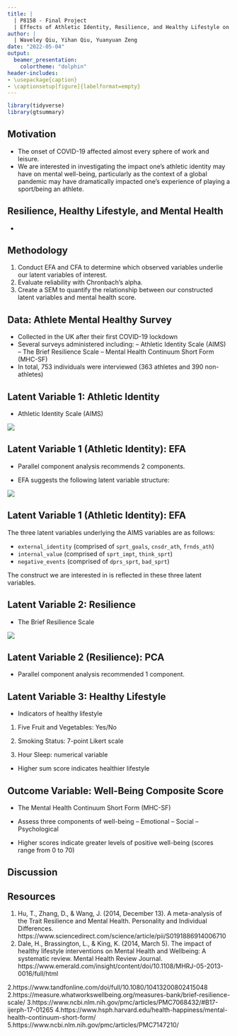 ```yaml
---
title: |
  | P8158 - Final Project
  | Effects of Athletic Identity, Resilience, and Healthy Lifestyle on Emotional Well-being during COVID-19
author: |
  | Waveley Qiu, Yihan Qiu, Yuanyuan Zeng
date: "2022-05-04"
output:
  beamer_presentation:
    colortheme: "dolphin"
header-includes:
- \usepackage{caption}
- \captionsetup[figure]{labelformat=empty}
---
```


```r
library(tidyverse)
library(gtsummary)
```

## Motivation
- The onset of COVID-19 affected almost every sphere of work and leisure.
- We are interested in investigating the impact one's athletic identity may have on mental well-being, particularly as the context of a global pandemic may have dramatically impacted one's experience of playing a sport/being an athlete.

<!-- The sudden outbreak of COVID-19 was unexpected to everyone. According to an article written by Healeem et al. in 2020, the COVID-19 has rapidly affected our day to day life, businesses, disrupted the world trade and movements. As informed biostatistics students, we are specifically interested to investigate people's mental health conditions or wellbeing under the COVID-19 lockdown period and whether there are any potential factors that may affect them. -->

## Resilience, Healthy Lifestyle, and Mental Health

- 

## Methodology
1. Conduct EFA and CFA to determine which observed variables underlie our latent variables of interest.
2. Evaluate reliability with Chronbach's alpha.
2. Create a SEM to quantify the relationship between our constructed latent variables and mental health score.

<!-- We decide to focus on a particular group people -- athletes. Our hypothesis is that during the COVID-19 lockdown period, there is a negative correlation between athlete identity and wellbeing, and this effect might also be mediated by their resilience and healthy lifestyle. -->

## Data: Athlete Mental Healthy Survey
- Collected in the UK after their first COVID-19 lockdown
- Several surveys administered including:
-- Athletic Identity Scale (AIMS)
-- The Brief Resilience Scale
-- Mental Health Continuum Short Form (MHC-SF)
- In total, 753 individuals were interviewed (363 athletes and 390 non-athletes) 

## Latent Variable 1: Athletic Identity

- Athletic Identity Scale (AIMS)

![](images/aims_annotated.jpg)

## Latent Variable 1 (Athletic Identity): EFA

- Parallel component analysis recommends 2 components.

- EFA suggests the following latent variable structure:

![](images/athletic_identity_efa.png)

## Latent Variable 1 (Athletic Identity): EFA

The three latent variables underlying the AIMS variables are as follows:

- `external_identity` (comprised of `sprt_goals`, `cnsdr_ath`, `frnds_ath`)
- `internal_value` (comprised of `sprt_impt`, `think_sprt`)
- `negative_events` (comprised of `dprs_sprt`, `bad_sprt`)

The construct we are interested in is reflected in these three latent variables.

<!--
## AIMS (Continued)

- Result of the confirmatory factor analysis of AMIS with athletes in data

- (insert CFA graph)

- Chronbach's alpha is 0.74, with a 95 \% confidence interval of (0.70, 0.78).
-->

## Latent Variable 2: Resilience

- The Brief Resilience Scale

![](images/resilience_annotated.jpg)

## Latent Variable 2 (Resilience): PCA 
- Parallel component analysis recommended 1 component.

<!-- 1-factor CFA
-CFI 0.999
-P value = 0.110
- test statistics = 14.376
- RMSEA 0.043 -->

## Latent Variable 3: Healthy Lifestyle

- Indicators of healthy lifestyle

1. Five Fruit and Vegetables: Yes/No

2. Smoking Status: 7-point Likert scale

3. Hour Sleep: numerical variable

- Higher sum score indicates healthier lifestyle


## Outcome Variable: Well-Being Composite Score

- The Mental Health Continuum Short Form (MHC-SF)

- Assess three components of well-being
-- Emotional
-- Social
-- Psychological

- Higher scores indicate greater levels of positive well-being (scores range from 0 to 70)

## Discussion 


## Resources 
1. Hu, T., Zhang, D., &amp; Wang, J. (2014, December 13). A meta-analysis of the Trait Resilience and Mental Health. Personality and Individual Differences. https://www.sciencedirect.com/science/article/pii/S0191886914006710 
2. Dale, H., Brassington, L., &amp; King, K. (2014, March 5). The impact of healthy lifestyle interventions on Mental Health and Wellbeing: A systematic review. Mental Health Review Journal. https://www.emerald.com/insight/content/doi/10.1108/MHRJ-05-2013-0016/full/html 

2.https://www.tandfonline.com/doi/full/10.1080/10413200802415048
2.https://measure.whatworkswellbeing.org/measures-bank/brief-resilience-scale/
3.https://www.ncbi.nlm.nih.gov/pmc/articles/PMC7068432/#B17-ijerph-17-01265
4.https://www.hsph.harvard.edu/health-happiness/mental-health-continuum-short-form/
5.https://www.ncbi.nlm.nih.gov/pmc/articles/PMC7147210/
